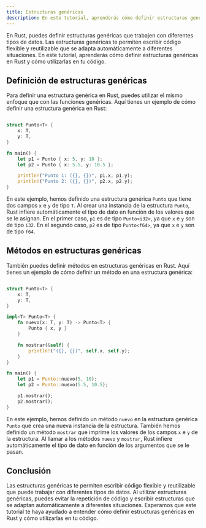 ```yaml
---
title: Estructuras genéricas
description: En este tutorial, aprenderás cómo definir estructuras genéricas en Rust. Las estructuras genéricas te permiten escribir código flexible y reutilizable que puede trabajar con diferentes tipos de datos.
---
```



En Rust, puedes definir estructuras genéricas que trabajen con diferentes tipos de datos. Las estructuras genéricas te permiten escribir código flexible y reutilizable que se adapta automáticamente a diferentes situaciones. En este tutorial, aprenderás cómo definir estructuras genéricas en Rust y cómo utilizarlas en tu código.

## Definición de estructuras genéricas

Para definir una estructura genérica en Rust, puedes utilizar el mismo enfoque que con las funciones genéricas. Aquí tienes un ejemplo de cómo definir una estructura genérica en Rust:

```rust

struct Punto<T> {
    x: T,
    y: T,
}

fn main() {
    let p1 = Punto { x: 5, y: 10 };
    let p2 = Punto { x: 5.5, y: 10.5 };

    println!("Punto 1: ({}, {})", p1.x, p1.y);
    println!("Punto 2: ({}, {})", p2.x, p2.y);
}
```

En este ejemplo, hemos definido una estructura genérica `Punto` que tiene dos campos `x` e `y` de tipo `T`. Al crear una instancia de la estructura `Punto`, Rust infiere automáticamente el tipo de dato en función de los valores que se le asignan. En el primer caso, `p1` es de tipo `Punto<i32>`, ya que `x` e `y` son de tipo `i32`. En el segundo caso, `p2` es de tipo `Punto<f64>`, ya que `x` e `y` son de tipo `f64`.

## Métodos en estructuras genéricas

También puedes definir métodos en estructuras genéricas en Rust. Aquí tienes un ejemplo de cómo definir un método en una estructura genérica:

```rust

struct Punto<T> {
    x: T,
    y: T,
}

impl<T> Punto<T> {
    fn nuevo(x: T, y: T) -> Punto<T> {
        Punto { x, y }
    }

    fn mostrar(&self) {
        println!("({}, {})", self.x, self.y);
    }
}

fn main() {
    let p1 = Punto::nuevo(5, 10);
    let p2 = Punto::nuevo(5.5, 10.5);

    p1.mostrar();
    p2.mostrar();
}
```

En este ejemplo, hemos definido un método `nuevo` en la estructura genérica `Punto` que crea una nueva instancia de la estructura. También hemos definido un método `mostrar` que imprime los valores de los campos `x` e `y` de la estructura. Al llamar a los métodos `nuevo` y `mostrar`, Rust infiere automáticamente el tipo de dato en función de los argumentos que se le pasan.

## Conclusión  

Las estructuras genéricas te permiten escribir código flexible y reutilizable que puede trabajar con diferentes tipos de datos. Al utilizar estructuras genéricas, puedes evitar la repetición de código y escribir estructuras que se adaptan automáticamente a diferentes situaciones. Esperamos que este tutorial te haya ayudado a entender cómo definir estructuras genéricas en Rust y cómo utilizarlas en tu código.
